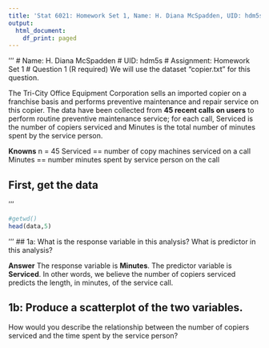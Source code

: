 ```yaml
---
title: 'Stat 6021: Homework Set 1, Name: H. Diana McSpadden, UID: hdm5s'
output:
  html_document:
    df_print: paged
---
```

'''
# Name: H. Diana McSpadden
# UID: hdm5s
# Assignment: Homework Set 1
# Question 1
(R required) We will use the dataset "copier.txt" for this question. 


The Tri-City Office
Equipment Corporation sells an imported copier on a franchise basis and performs
preventive maintenance and repair service on this copier. The data have been collected
from **45 recent calls on users** to perform routine preventive maintenance service; for
each call, Serviced is the number of copiers serviced and Minutes is the total number
of minutes spent by the service person.

**Knowns**
n = 45
Serviced == number of copy machines serviced on a call
Minutes == number minutes spent by service person on the call

## First, get the data
'''
```r
#getwd()
head(data,5)
```
'''
## 1a: What is the response variable in this analysis? What is predictor in this analysis?

**Answer**
The response variable is **Minutes**.
The predictor variable is **Serviced**.
In other words, we believe the number of copiers serviced predicts the length, in minutes, of the service call.

## 1b: Produce a scatterplot of the two variables. 
How would you describe the relationship between the number of copiers serviced and the time spent by the service
person?



